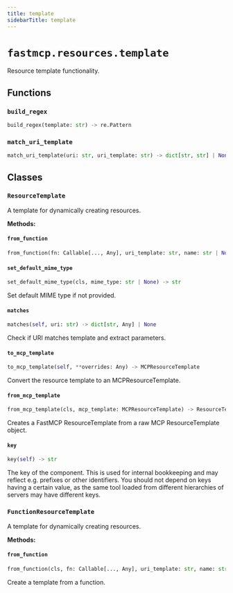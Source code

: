 ```yaml
---
title: template
sidebarTitle: template
---
```


# `fastmcp.resources.template`


Resource template functionality.

## Functions

### `build_regex`

```python
build_regex(template: str) -> re.Pattern
```

### `match_uri_template`

```python
match_uri_template(uri: str, uri_template: str) -> dict[str, str] | None
```

## Classes

### `ResourceTemplate`


A template for dynamically creating resources.


**Methods:**

#### `from_function`

```python
from_function(fn: Callable[..., Any], uri_template: str, name: str | None = None, description: str | None = None, mime_type: str | None = None, tags: set[str] | None = None, enabled: bool | None = None) -> FunctionResourceTemplate
```

#### `set_default_mime_type`

```python
set_default_mime_type(cls, mime_type: str | None) -> str
```

Set default MIME type if not provided.


#### `matches`

```python
matches(self, uri: str) -> dict[str, Any] | None
```

Check if URI matches template and extract parameters.


#### `to_mcp_template`

```python
to_mcp_template(self, **overrides: Any) -> MCPResourceTemplate
```

Convert the resource template to an MCPResourceTemplate.


#### `from_mcp_template`

```python
from_mcp_template(cls, mcp_template: MCPResourceTemplate) -> ResourceTemplate
```

Creates a FastMCP ResourceTemplate from a raw MCP ResourceTemplate object.


#### `key`

```python
key(self) -> str
```

The key of the component. This is used for internal bookkeeping
and may reflect e.g. prefixes or other identifiers. You should not depend on
keys having a certain value, as the same tool loaded from different
hierarchies of servers may have different keys.


### `FunctionResourceTemplate`


A template for dynamically creating resources.


**Methods:**

#### `from_function`

```python
from_function(cls, fn: Callable[..., Any], uri_template: str, name: str | None = None, description: str | None = None, mime_type: str | None = None, tags: set[str] | None = None, enabled: bool | None = None) -> FunctionResourceTemplate
```

Create a template from a function.

